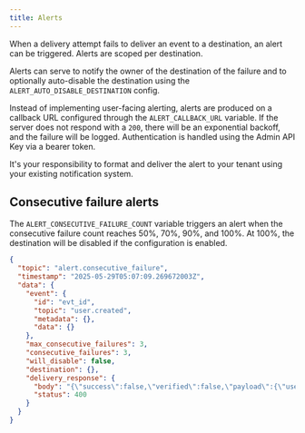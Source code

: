 ```yaml
---
title: Alerts
---
```


When a delivery attempt fails to deliver an event to a destination, an alert can be triggered. Alerts are scoped per destination.

Alerts can serve to notify the owner of the destination of the failure and to optionally auto-disable the destination using the `ALERT_AUTO_DISABLE_DESTINATION` config.

Instead of implementing user-facing alerting, alerts are produced on a callback URL configured through the `ALERT_CALLBACK_URL` variable. If the server does not respond with a `200`, there will be an exponential backoff, and the failure will be logged. Authentication is handled using the Admin API Key via a bearer token.

It's your responsibility to format and deliver the alert to your tenant using your existing notification system.

## Consecutive failure alerts

The `ALERT_CONSECUTIVE_FAILURE_COUNT` variable triggers an alert when the consecutive failure count reaches 50%, 70%, 90%, and 100%. At 100%, the destination will be disabled if the configuration is enabled.

```json
{
  "topic": "alert.consecutive_failure",
  "timestamp": "2025-05-29T05:07:09.269672003Z",
  "data": {
    "event": {
      "id": "evt_id",
      "topic": "user.created",
      "metadata": {},
      "data": {}
    },
    "max_consecutive_failures": 3,
    "consecutive_failures": 3,
    "will_disable": false,
    "destination": {},
    "delivery_response": {
      "body": "{\"success\":false,\"verified\":false,\"payload\":{\"user_id\":\"userid\"}}",
      "status": 400
    }
  }
}
```

